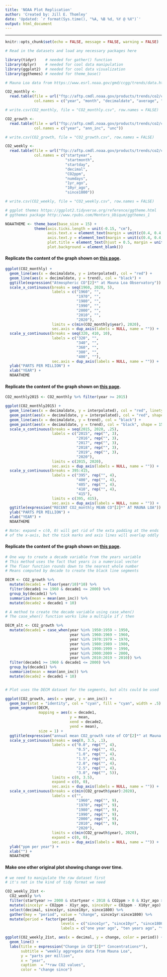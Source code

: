 ```yaml
---
title: 'NOAA Plot Replication'
author: 'Created by: Jill E. Thomley'
date: 'Updated: `r format(Sys.time(), "%A, %B %d, %Y @ %X")`'
output: html_document
---
```


<hr> 

```r
knitr::opts_chunk$set(echo = FALSE, message = FALSE, warning = FALSE)
```

```r
# Read in the datasets and load any necessary packages here

library(tidyr)    # needed for gather() function
library(dplyr)    # needed for cool data manipulation
library(ggplot2)  # needed for cool data visualization
library(ggthemes) # needed for theme_base()

# Mauna Loa data from https://www.esrl.noaa.gov/gmd/ccgg/trends/data.html

CO2_monthly <- 
  read.table(file = url("ftp://aftp.cmdl.noaa.gov/products/trends/co2/co2_mm_mlo.txt"),
             col.names = c("year", "month", "decimaldate", "average", "interpolated", "trend", "numdays"))

# write.csv(CO2_monthly, file = "CO2_monthly.csv", row.names = FALSE)

CO2_growth <- 
  read.table(file = url("ftp://aftp.cmdl.noaa.gov/products/trends/co2/co2_gr_mlo.txt"),
             col.names = c("year", "ann_inc", "unc"))

# write.csv(CO2_growth, file = "CO2_growth.csv", row.names = FALSE)

CO2_weekly <- 
  read.table(file = url("ftp://aftp.cmdl.noaa.gov/products/trends/co2/co2_weekly_mlo.txt"),
             col.names = c("startyear",
                           "startmonth",
                           "startday",
                           "decimal",
                           "CO2ppm",
                           "numdays",
                           "1yr_ago",
                           "10yr_ago",
                           "since1800"))

# write.csv(CO2_weekly, file = "CO2_weekly.csv", row.names = FALSE)
```

```r
# ggplot themes https://ggplot2.tidyverse.org/reference/ggtheme.html
# ggthemes package http://www.rpubs.com/Mentors_Ubiqum/ggthemes_1

NOAATHEME <- theme_base(base_size = 15) +
             theme(axis.ticks.length = unit(-0.15, "cm"),
                   axis.text.x = element_text(margin = unit(c(0.4, 0.4, 0.4, 0.4), "cm")), 
                   axis.text.y = element_text(margin = unit(c(0.4, 0.4, 0.4, 0.4), "cm")),
                   plot.title = element_text(hjust = 0.5, margin = unit(c(0, 0, -0.4, 0), "cm")),
                   plot.background = element_blank())
```

#### Replicate the content of the graph shown on [this page](https://www.esrl.noaa.gov/gmd/ccgg/trends/full.html).

```r
ggplot(CO2_monthly) +
  geom_line(aes(x = decimaldate, y = interpolated), col = "red") +
  geom_line(aes(x = decimaldate, y = trend), col = "black") +
  ggtitle(expression("Atmospheric CO"[2]*" at Mauna Loa Observatory")) +
  scale_x_continuous(breaks = seq(1960, 2020, 5), 
                     labels = c("1960", "", 
                                "1970", "", 
                                "1980", "", 
                                "1990", "", 
                                "2000", "",
                                "2010", "", 
                                "2020"),
                     limits = c(min(CO2_monthly$year), 2020),
                     sec.axis = dup_axis(labels = NULL, name = "")) +  
  scale_y_continuous(breaks = seq(320, 410, 10), 
                     labels = c("320", "",
                                "340", "",
                                "360", "",
                                "380", "",
                                "400", ""),
                     sec.axis = dup_axis(labels = NULL, name = "")) +
  ylab("PARTS PER MILLION") +
  xlab("YEAR") +
  NOAATHEME
```

#### Replicate the content of the graph shown on [this page](https://www.esrl.noaa.gov/gmd/ccgg/trends/index.html).

```r
CO2_monthly2015 <- CO2_monthly %>% filter(year >= 2015)

ggplot(CO2_monthly2015) +
  geom_line(aes(x = decimaldate, y = interpolated), col = "red", linetype = 5) +
  geom_point(aes(x = decimaldate, y = interpolated), col = "red", shape = 18) +
  geom_line(aes(x = decimaldate, y = trend), col = "black") +
  geom_point(aes(x = decimaldate, y = trend), col = "black", shape = 15) +
  scale_x_continuous(breaks = seq(2015, 2020, .25), 
                     labels = c("2015", rep("", 3), 
                                "2016", rep("", 3),
                                "2017", rep("", 3),
                                "2018", rep("", 3),
                                "2019", rep("", 3),
                                "2020"),
                     limits = c(2015, 2020),
                     sec.axis = dup_axis(labels = NULL, name = "")) +
  scale_y_continuous(breaks = 395:415, 
                     labels = c("395", rep("", 4),
                                "400", rep("", 4),
                                "405", rep("", 4),
                                "410", rep("", 4),
                                "415"),
                     limits = c(395, 415),
                     sec.axis = dup_axis(labels = NULL, name = "")) +
  ggtitle(expression("RECENT CO2_monthly MEAN CO"[2]*" AT MAUNA LOA")) +
  ylab("PARTS PER MILLION") +
  xlab("YEAR") +
  NOAATHEME

# Note: expand = c(0, 0) will get rid of the exta padding at the ends
# of the x-axis, but the tick marks and axis lines will overlap oddly 
```

#### Replicate the content of the graph shown on [this page](https://www.esrl.noaa.gov/gmd/ccgg/trends/gr.html).

```r
# One way to create a decade variable from the years variable
# This method uses the fact that years is a numerical vector
# The floor function rounds down to the nearest whole number
# Means computed by decade to create the black line segments

DECM <- CO2_growth %>% 
  mutate(decade1 = floor(year/10)*10) %>%
  filter(decade1 >= 1960 & decade1 <= 2000) %>%
  group_by(decade1) %>%
  summarize(mean = mean(ann_inc)) %>%
  mutate(decade2 = decade1 + 10)

# A method to create the decade variable using case_when()
# The case_when() function works like a multiple if / then  

DECM_alt <- CO2_growth %>% 
  mutate(decade1 = case_when(year %in% 1950:1959 ~ 1950,
                             year %in% 1960:1969 ~ 1960,
                             year %in% 1970:1979 ~ 1970,
                             year %in% 1980:1989 ~ 1980,
                             year %in% 1990:1999 ~ 1990,
                             year %in% 2000:2009 ~ 2000,
                             year %in% 2010:2019 ~ 2010)) %>%
  filter(decade1 >= 1960 & decade1 <= 2000) %>%
  group_by(decade1) %>%
  summarize(mean = mean(ann_inc)) %>%
  mutate(decade2 = decade1 + 10)


# Plot uses the DECM dataset for the segments, but alts could be used

ggplot(CO2_growth, aes(x = year, y = ann_inc)) +
  geom_bar(stat = "identity", col = "cyan", fill = "cyan", width = .5) +
  geom_segment(DECM, 
               mapping = aes(x = decade1, 
                             y = mean, 
                             xend = decade2, 
                             yend = mean), 
               size = 1) +
  ggtitle(expression("annual mean CO2_growth rate of CO"[2]*" at Mauna Loa")) +
  scale_y_continuous(breaks = seq(0, 3.5, .1), 
                     labels = c("0.0", rep("", 4), 
                                "0.5", rep("", 4),
                                "1.0", rep("", 4),
                                "1.5", rep("", 4),
                                "2.0", rep("", 4), 
                                "2.5", rep("", 4),
                                "3.0", rep("", 5)),
                     limits = c(0, 3.5),
                     expand = c(0, 0),
                     sec.axis = dup_axis(labels = NULL, name = "")) +
  scale_x_continuous(breaks = c(min(CO2_growth$year):2020),
                     labels = c("", 
                                "1960", rep("", 9),
                                "1970", rep("", 9),
                                "1980", rep("", 9),
                                "1990", rep("", 9), 
                                "2000", rep("", 9),
                                "2010", rep("", 9),
                                "2020"),              
                     limits = c(min(CO2_growth$year), 2020),
                     expand = c(0, 0),
                     sec.axis = dup_axis(labels = NULL, name = "")) +
  ylab("ppm per year") +
  xlab("") +
  NOAATHEME
```


#### Make one other original plot showing change over time.

```r
# we need to manipulate the raw dataset first
# it's not in the kind of tidy format we need

CO2_weekly_21st <- 
  CO2_weekly %>% 
  filter(startyear >= 2000 & startyear < 2018 & CO2ppm > 0 & X1yr_ago > 0 & X10yr_ago > 0 ) %>%
  mutate(since1yr = CO2ppm - X1yr_ago, since10yr = CO2ppm - X10yr_ago) %>% 
  select(decimal, since1yr, since10yr, since1800) %>%
  gather(key = "period", value = "change", since1yr:since1800) %>% 
  mutate(period = factor(period, 
                         levels = c("since1yr", "since10yr", "since1800"),
                         labels = c("one year ago", "ten years ago", "the year 1800")))
```

```r
ggplot(CO2_weekly_21st, aes(x = decimal, y = change, color = period)) +
  geom_line() +
  labs(title = expression("Change in CO"[2]*" Concentrations*"), 
       subtitle = "weekly aggregate data from Mauna Loa",
       y = "parts per million",
       x = "year",
       caption  = "*raw CO2 values",
       color = "change since")
```


